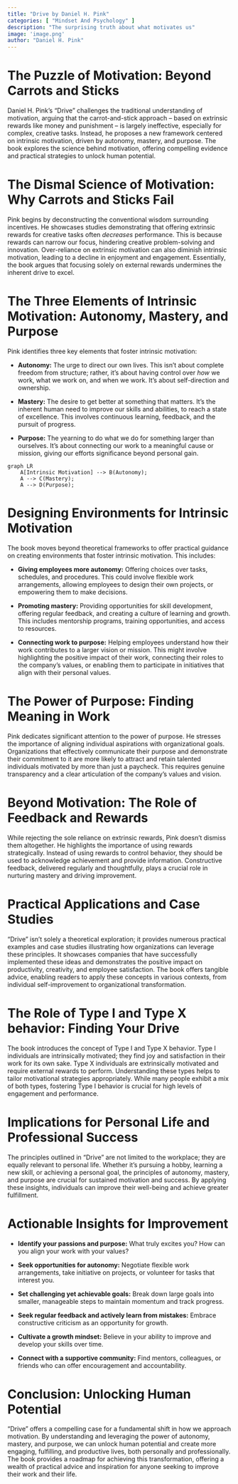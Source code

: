 ```yaml
---
title: "Drive by Daniel H. Pink"
categories: [ "Mindset And Psychology" ]
description: "The surprising truth about what motivates us"
image: 'image.png'
author: "Daniel H. Pink"
---
```

# The Puzzle of Motivation: Beyond Carrots and Sticks

Daniel H. Pink's "Drive" challenges the traditional understanding of motivation, arguing that the carrot-and-stick approach – based on extrinsic rewards like money and punishment – is largely ineffective, especially for complex, creative tasks.  Instead, he proposes a new framework centered on intrinsic motivation, driven by autonomy, mastery, and purpose.  The book explores the science behind motivation, offering compelling evidence and practical strategies to unlock human potential.


# The Dismal Science of Motivation: Why Carrots and Sticks Fail

Pink begins by deconstructing the conventional wisdom surrounding incentives. He showcases studies demonstrating that offering extrinsic rewards for creative tasks often *decreases* performance. This is because rewards can narrow our focus, hindering creative problem-solving and innovation.  Over-reliance on extrinsic motivation can also diminish intrinsic motivation, leading to a decline in enjoyment and engagement.  Essentially, the book argues that focusing solely on external rewards undermines the inherent drive to excel.


# The Three Elements of Intrinsic Motivation: Autonomy, Mastery, and Purpose

Pink identifies three key elements that foster intrinsic motivation:

* **Autonomy:** The urge to direct our own lives.  This isn't about complete freedom from structure; rather, it's about having control over *how* we work, what we work on, and when we work.  It's about self-direction and ownership.

* **Mastery:** The desire to get better at something that matters.  It's the inherent human need to improve our skills and abilities, to reach a state of excellence.  This involves continuous learning, feedback, and the pursuit of progress.

* **Purpose:** The yearning to do what we do for something larger than ourselves.  It's about connecting our work to a meaningful cause or mission, giving our efforts significance beyond personal gain.


```mermaid
graph LR
    A[Intrinsic Motivation] --> B(Autonomy);
    A --> C(Mastery);
    A --> D(Purpose);
```


# Designing Environments for Intrinsic Motivation

The book moves beyond theoretical frameworks to offer practical guidance on creating environments that foster intrinsic motivation.  This includes:

* **Giving employees more autonomy:** Offering choices over tasks, schedules, and procedures.  This could involve flexible work arrangements, allowing employees to design their own projects, or empowering them to make decisions.

* **Promoting mastery:** Providing opportunities for skill development, offering regular feedback, and creating a culture of learning and growth.  This includes mentorship programs, training opportunities, and access to resources.

* **Connecting work to purpose:**  Helping employees understand how their work contributes to a larger vision or mission. This might involve highlighting the positive impact of their work, connecting their roles to the company's values, or enabling them to participate in initiatives that align with their personal values.



#  The Power of Purpose:  Finding Meaning in Work

Pink dedicates significant attention to the power of purpose. He stresses the importance of aligning individual aspirations with organizational goals. Organizations that effectively communicate their purpose and demonstrate their commitment to it are more likely to attract and retain talented individuals motivated by more than just a paycheck.  This requires genuine transparency and a clear articulation of the company's values and vision.



#  Beyond Motivation: The Role of Feedback and Rewards

While rejecting the sole reliance on extrinsic rewards, Pink doesn't dismiss them altogether. He highlights the importance of using rewards strategically.  Instead of using rewards to control behavior, they should be used to acknowledge achievement and provide information.  Constructive feedback, delivered regularly and thoughtfully, plays a crucial role in nurturing mastery and driving improvement.


#  Practical Applications and Case Studies

"Drive" isn't solely a theoretical exploration; it provides numerous practical examples and case studies illustrating how organizations can leverage these principles.  It showcases companies that have successfully implemented these ideas and demonstrates the positive impact on productivity, creativity, and employee satisfaction.  The book offers tangible advice, enabling readers to apply these concepts in various contexts, from individual self-improvement to organizational transformation.


#  The Role of Type I and Type X behavior:  Finding Your Drive

The book introduces the concept of Type I and Type X behavior. Type I individuals are intrinsically motivated; they find joy and satisfaction in their work for its own sake. Type X individuals are extrinsically motivated and require external rewards to perform.  Understanding these types helps to tailor motivational strategies appropriately. While many people exhibit a mix of both types, fostering Type I behavior is crucial for high levels of engagement and performance.


#  Implications for Personal Life and Professional Success

The principles outlined in "Drive" are not limited to the workplace; they are equally relevant to personal life.  Whether it's pursuing a hobby, learning a new skill, or achieving a personal goal, the principles of autonomy, mastery, and purpose are crucial for sustained motivation and success.  By applying these insights, individuals can improve their well-being and achieve greater fulfillment.


#  Actionable Insights for Improvement

* **Identify your passions and purpose:** What truly excites you? How can you align your work with your values?

* **Seek opportunities for autonomy:** Negotiate flexible work arrangements, take initiative on projects, or volunteer for tasks that interest you.

* **Set challenging yet achievable goals:** Break down large goals into smaller, manageable steps to maintain momentum and track progress.

* **Seek regular feedback and actively learn from mistakes:**  Embrace constructive criticism as an opportunity for growth.

* **Cultivate a growth mindset:**  Believe in your ability to improve and develop your skills over time.

* **Connect with a supportive community:** Find mentors, colleagues, or friends who can offer encouragement and accountability.


# Conclusion:  Unlocking Human Potential

"Drive" offers a compelling case for a fundamental shift in how we approach motivation.  By understanding and leveraging the power of autonomy, mastery, and purpose, we can unlock human potential and create more engaging, fulfilling, and productive lives, both personally and professionally.  The book provides a roadmap for achieving this transformation, offering a wealth of practical advice and inspiration for anyone seeking to improve their work and their life.

